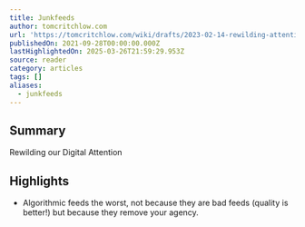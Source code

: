 ```yaml
---
title: Junkfeeds
author: tomcritchlow.com
url: 'https://tomcritchlow.com/wiki/drafts/2023-02-14-rewilding-attention/'
publishedOn: 2021-09-28T00:00:00.000Z
lastHighlightedOn: 2025-03-26T21:59:29.953Z
source: reader
category: articles
tags: []
aliases:
  - junkfeeds
---
```

## Summary

Rewilding our Digital Attention

## Highlights
- Algorithmic feeds the worst, not because they are bad feeds (quality is better!) but because they remove your agency.
